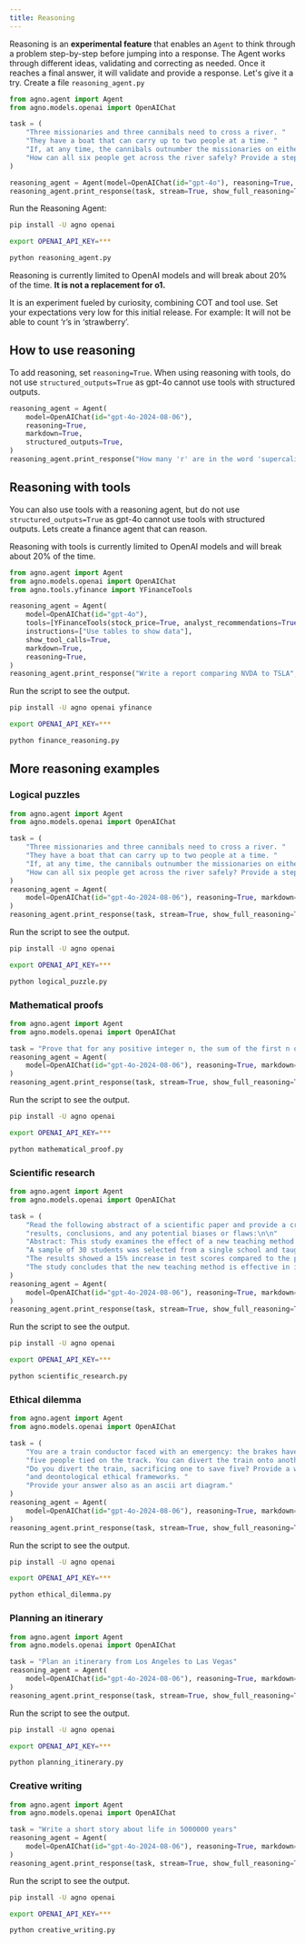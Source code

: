 ```yaml
---
title: Reasoning
---
```


Reasoning is an **experimental feature** that enables an `Agent` to think through a problem step-by-step before jumping into a response. The Agent works through different ideas, validating and correcting as needed. Once it reaches a final answer, it will validate and provide a response. Let's give it a try. Create a file `reasoning_agent.py`

```python reasoning_agent.py
from agno.agent import Agent
from agno.models.openai import OpenAIChat

task = (
    "Three missionaries and three cannibals need to cross a river. "
    "They have a boat that can carry up to two people at a time. "
    "If, at any time, the cannibals outnumber the missionaries on either side of the river, the cannibals will eat the missionaries. "
    "How can all six people get across the river safely? Provide a step-by-step solution and show the solutions as an ascii diagram"
)

reasoning_agent = Agent(model=OpenAIChat(id="gpt-4o"), reasoning=True, markdown=True, structured_outputs=True)
reasoning_agent.print_response(task, stream=True, show_full_reasoning=True)
```

Run the Reasoning Agent:

```bash
pip install -U agno openai

export OPENAI_API_KEY=***

python reasoning_agent.py
```

<Warning>

Reasoning is currently limited to OpenAI models and will break about 20% of the time. **It is not a replacement for o1.**

It is an experiment fueled by curiosity, combining COT and tool use. Set your expectations very low for this initial release. For example: It will not be able to count ‘r’s in ‘strawberry’.
</Warning>

## How to use reasoning

To add reasoning, set `reasoning=True`. When using reasoning with tools, do not use `structured_outputs=True` as gpt-4o cannot use tools with structured outputs.

```python
reasoning_agent = Agent(
    model=OpenAIChat(id="gpt-4o-2024-08-06"),
    reasoning=True,
    markdown=True,
    structured_outputs=True,
)
reasoning_agent.print_response("How many 'r' are in the word 'supercalifragilisticexpialidocious'?", stream=True, show_full_reasoning=True)
```

## Reasoning with tools

You can also use tools with a reasoning agent, but do not use `structured_outputs=True` as gpt-4o cannot use tools with structured outputs. Lets create a finance agent that can reason.

<Warning>

Reasoning with tools is currently limited to OpenAI models and will break about 20% of the time.

</Warning>

```python finance_reasoning.py
from agno.agent import Agent
from agno.models.openai import OpenAIChat
from agno.tools.yfinance import YFinanceTools

reasoning_agent = Agent(
    model=OpenAIChat(id="gpt-4o"),
    tools=[YFinanceTools(stock_price=True, analyst_recommendations=True, company_info=True, company_news=True)],
    instructions=["Use tables to show data"],
    show_tool_calls=True,
    markdown=True,
    reasoning=True,
)
reasoning_agent.print_response("Write a report comparing NVDA to TSLA", stream=True, show_full_reasoning=True)
```

Run the script to see the output.

```bash
pip install -U agno openai yfinance

export OPENAI_API_KEY=***

python finance_reasoning.py
```

## More reasoning examples

### Logical puzzles

```python logical_puzzle.py
from agno.agent import Agent
from agno.models.openai import OpenAIChat

task = (
    "Three missionaries and three cannibals need to cross a river. "
    "They have a boat that can carry up to two people at a time. "
    "If, at any time, the cannibals outnumber the missionaries on either side of the river, the cannibals will eat the missionaries. "
    "How can all six people get across the river safely? Provide a step-by-step solution and show the solutions as an ascii diagram"
)
reasoning_agent = Agent(
    model=OpenAIChat(id="gpt-4o-2024-08-06"), reasoning=True, markdown=True, structured_outputs=True
)
reasoning_agent.print_response(task, stream=True, show_full_reasoning=True)
```

Run the script to see the output.

```bash
pip install -U agno openai

export OPENAI_API_KEY=***

python logical_puzzle.py
```

### Mathematical proofs

```python mathematical_proof.py
from agno.agent import Agent
from agno.models.openai import OpenAIChat

task = "Prove that for any positive integer n, the sum of the first n odd numbers is equal to n squared. Provide a detailed proof."
reasoning_agent = Agent(
    model=OpenAIChat(id="gpt-4o-2024-08-06"), reasoning=True, markdown=True, structured_outputs=True
)
reasoning_agent.print_response(task, stream=True, show_full_reasoning=True)
```

Run the script to see the output.

```bash
pip install -U agno openai

export OPENAI_API_KEY=***

python mathematical_proof.py
```

### Scientific research

```python scientific_research.py
from agno.agent import Agent
from agno.models.openai import OpenAIChat

task = (
    "Read the following abstract of a scientific paper and provide a critical evaluation of its methodology,"
    "results, conclusions, and any potential biases or flaws:\n\n"
    "Abstract: This study examines the effect of a new teaching method on student performance in mathematics. "
    "A sample of 30 students was selected from a single school and taught using the new method over one semester. "
    "The results showed a 15% increase in test scores compared to the previous semester. "
    "The study concludes that the new teaching method is effective in improving mathematical performance among high school students."
)
reasoning_agent = Agent(
    model=OpenAIChat(id="gpt-4o-2024-08-06"), reasoning=True, markdown=True, structured_outputs=True
)
reasoning_agent.print_response(task, stream=True, show_full_reasoning=True)
```

Run the script to see the output.

```bash
pip install -U agno openai

export OPENAI_API_KEY=***

python scientific_research.py
```

### Ethical dilemma

```python ethical_dilemma.py
from agno.agent import Agent
from agno.models.openai import OpenAIChat

task = (
    "You are a train conductor faced with an emergency: the brakes have failed, and the train is heading towards "
    "five people tied on the track. You can divert the train onto another track, but there is one person tied there. "
    "Do you divert the train, sacrificing one to save five? Provide a well-reasoned answer considering utilitarian "
    "and deontological ethical frameworks. "
    "Provide your answer also as an ascii art diagram."
)
reasoning_agent = Agent(
    model=OpenAIChat(id="gpt-4o-2024-08-06"), reasoning=True, markdown=True, structured_outputs=True
)
reasoning_agent.print_response(task, stream=True, show_full_reasoning=True)
```

Run the script to see the output.

```bash
pip install -U agno openai

export OPENAI_API_KEY=***

python ethical_dilemma.py
```

### Planning an itinerary


```python planning_itinerary.py
from agno.agent import Agent
from agno.models.openai import OpenAIChat

task = "Plan an itinerary from Los Angeles to Las Vegas"
reasoning_agent = Agent(
    model=OpenAIChat(id="gpt-4o-2024-08-06"), reasoning=True, markdown=True, structured_outputs=True
)
reasoning_agent.print_response(task, stream=True, show_full_reasoning=True)
```

Run the script to see the output.

```bash
pip install -U agno openai

export OPENAI_API_KEY=***

python planning_itinerary.py
```

### Creative writing

```python creative_writing.py
from agno.agent import Agent
from agno.models.openai import OpenAIChat

task = "Write a short story about life in 5000000 years"
reasoning_agent = Agent(
    model=OpenAIChat(id="gpt-4o-2024-08-06"), reasoning=True, markdown=True, structured_outputs=True
)
reasoning_agent.print_response(task, stream=True, show_full_reasoning=True)
```

Run the script to see the output.

```bash
pip install -U agno openai

export OPENAI_API_KEY=***

python creative_writing.py
```
